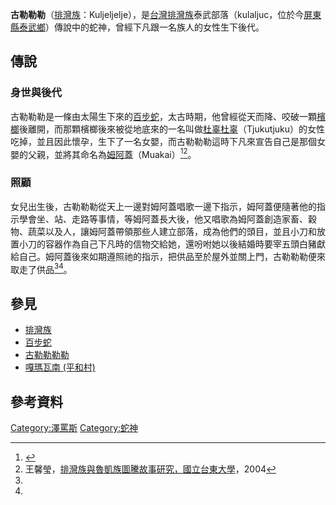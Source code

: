 '''古勒勒勒'''（[[排灣族|排灣族]]：Kuljeljelje），是[[台灣|台灣]][[排灣族|排灣族]]泰武部落（kulaljuc，位於今[[屏東縣|屏東縣]][[泰武鄉|泰武鄉]]）傳說中的蛇神，曾經下凡跟一名族人的女性生下後代。
==傳說==
===身世與後代===
古勒勒勒是一條由太陽生下來的[[百步蛇|百步蛇]]，太古時期，他曾經從天而降、咬破一顆[[檳榔|檳榔]]後離開，而那顆檳榔後來被從地底來的一名叫做[[杜辜杜辜|杜辜杜辜]]（Tjukutjuku）的女性吃掉，並且因此懷孕，生下了一名女嬰，而古勒勒勒這時下凡來宣告自己是那個女嬰的父親，並將其命名為[[姆阿蓋|姆阿蓋]]（Muakai）<ref name="番族慣習調查報告書第五卷排灣族．第一冊">{{cite book|last=|first=|date=2003-10-01|title=番族慣習調查報告書第五卷排灣族．第一冊|url=http://www.smcbook.com.tw/smc/index.php?route=product/product&product_id=14091|location=|publisher=中央研究院民族所|page=|isbn=9789576719721|author=臺灣總督府臨時臺灣舊慣調查會|access-date=2022-06-09|archive-date=2021-02-07|archive-url=https://web.archive.org/web/20210207080541/http://www.smcbook.com.tw/smc/index.php?route=product%2Fproduct&product_id=14091}}</ref><ref name="排灣族與魯凱族圖騰故事研究">王馨瑩，[http://elib.lib.nttu.edu.tw/theses/Full_Text/ntttc/DSC/93/NTC93-008-5270-N030.pdf 排灣族與魯凱族圖騰故事研究，國立台東大學]{{Dead link}}，2004</ref>。
===照顧===
女兒出生後，古勒勒勒從天上一邊對姆阿蓋唱歌一邊下指示，姆阿蓋便隨著他的指示學會坐、站、走路等事情，等姆阿蓋長大後，他又唱歌為姆阿蓋創造家畜、穀物、蔬菜以及人，讓姆阿蓋帶領那些人建立部落，成為他們的頭目，並且小刀和放置小刀的容器作為自己下凡時的信物交給她，還吩咐她以後結婚時要宰五頭白豬獻給自己。姆阿蓋後來如期遵照祂的指示，把供品至於屋外並關上門，古勒勒勒便來取走了供品<ref name="番族慣習調查報告書第五卷排灣族．第一冊"/><ref name="排灣族與魯凱族圖騰故事研究"/>。

==參見==
*[[排灣族|排灣族]]
*[[百步蛇|百步蛇]]
*[[古勒勒勒勒|古勒勒勒勒]]
*[[嘎瑪瓦南_(平和村)|嘎瑪瓦南 (平和村)]]

==參考資料==
{{reflist}}

[[Category:澤罵斯|Category:澤罵斯]]
[[Category:蛇神|Category:蛇神]]
{{Myth-stub}}
